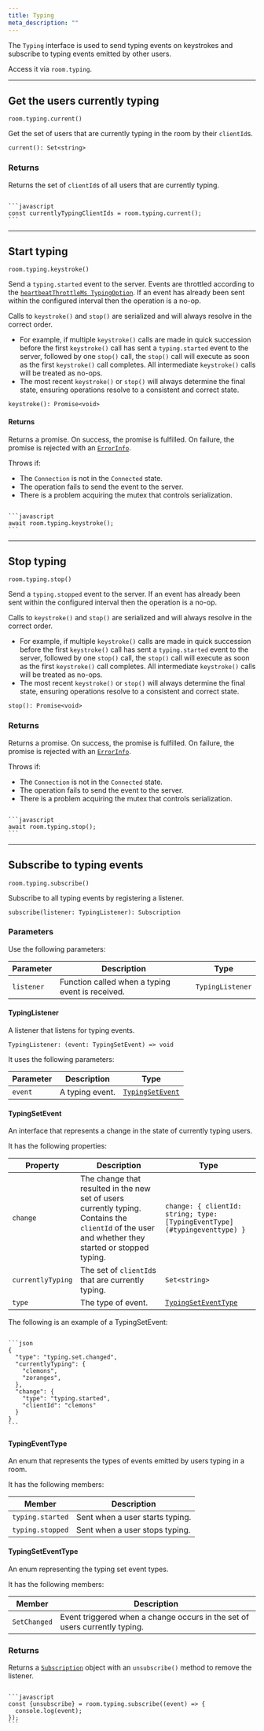 ```yaml
---
title: Typing
meta_description: ""
---
```


The `Typing` interface is used to send typing events on keystrokes and subscribe to typing events emitted by other users.

Access it via `room.typing`.

---

## Get the users currently typing <a id="current"/>

`room.typing.current()`

Get the set of users that are currently typing in the room by their `clientId`s.

`current(): Set<string>`

### Returns

Returns the set of `clientId`s of all users that are currently typing.

<Code>
```javascript
const currentlyTypingClientIds = room.typing.current();
```
</Code>

---

## Start typing <a id="keystroke"/>

`room.typing.keystroke()`

Send a `typing.started` event to the server. Events are throttled according to the [`heartbeatThrottleMs TypingOption`](/docs/chat/api/javascript/rooms#typingoptions). If an event has already been sent within the configured interval then the operation is a no-op.

Calls to `keystroke()` and `stop()` are serialized and will always resolve in the correct order.

* For example, if multiple `keystroke()` calls are made in quick succession before the first `keystroke()` call has sent a `typing.started` event to the server, followed by one `stop()` call, the `stop()` call will execute as soon as the first `keystroke()` call completes. All intermediate `keystroke()` calls will be treated as no-ops.
* The most recent `keystroke()` or `stop()` will always determine the final state, ensuring operations resolve to a consistent and correct state.

`keystroke(): Promise<void>`

#### Returns

Returns a promise. On success, the promise is fulfilled. On failure, the promise is rejected with an [`ErrorInfo`](/docs/chat/api/javascript/error-info).

Throws if:

* The `Connection` is not in the `Connected` state.
* The operation fails to send the event to the server.
* There is a problem acquiring the mutex that controls serialization.

<Code>
```javascript
await room.typing.keystroke();
```
</Code>

---

## Stop typing <a id="stop"/>

`room.typing.stop()`

Send a `typing.stopped` event to the server. If an event has already been sent within the configured interval then the operation is a no-op.

Calls to `keystroke()` and `stop()` are serialized and will always resolve in the correct order.

* For example, if multiple `keystroke()` calls are made in quick succession before the first `keystroke()` call has sent a `typing.started` event to the server, followed by one `stop()` call, the `stop()` call will execute as soon as the first `keystroke()` call completes. All intermediate `keystroke()` calls will be treated as no-ops.
* The most recent `keystroke()` or `stop()` will always determine the final state, ensuring operations resolve to a consistent and correct state.

`stop(): Promise<void>`

### Returns

Returns a promise. On success, the promise is fulfilled. On failure, the promise is rejected with an [`ErrorInfo`](/docs/chat/api/javascript/error-info).

Throws if:

* The `Connection` is not in the `Connected` state.
* The operation fails to send the event to the server.
* There is a problem acquiring the mutex that controls serialization.

<Code>
```javascript
await room.typing.stop();
```
</Code>

---

## Subscribe to typing events <a id="subscribe"/>

`room.typing.subscribe()`

Subscribe to all typing events by registering a listener.

`subscribe(listener: TypingListener): Subscription`

### Parameters

Use the following parameters:

| Parameter | Description | Type |
| --------- | ----------- | ---- |
| `listener` | Function called when a typing event is received. | `TypingListener` |

#### TypingListener

A listener that listens for typing events.

`TypingListener: (event: TypingSetEvent) => void`

It uses the following parameters:

| Parameter | Description | Type |
| --------- | ----------- | ---- |
| `event` | A typing event. | [`TypingSetEvent`](#typingsetevent) |

#### TypingSetEvent

An interface that represents a change in the state of currently typing users.

It has the following properties:

| Property | Description | Type |
| -------- | ----------- | ---- |
| `change` | The change that resulted in the new set of users currently typing. Contains the `clientId` of the user and whether they started or stopped typing. | `change: { clientId: string; type: [TypingEventType](#typingeventtype) }` |
| `currentlyTyping` | The set of `clientId`s that are currently typing. | `Set<string>` |
| `type`  | The type of event. | [`TypingSetEventType`](#typingseteventtype) |

The following is an example of a TypingSetEvent:

<Code>
```json
{
  "type": "typing.set.changed",
  "currentlyTyping": {
    "clemons",
    "zoranges",
  },
  "change": {
    "type": "typing.started",
    "clientId": "clemons"
  }
}
```
</Code>

#### TypingEventType

An enum that represents the types of events emitted by users typing in a room.

It has the following members:

| Member | Description |
| ------ | ----------- |
| `typing.started` | Sent when a user starts typing. |
| `typing.stopped` | Sent when a user stops typing. |

#### TypingSetEventType

An enum representing the typing set event types.

It has the following members:

| Member | Description |
| ------ | ----------- |
| `SetChanged` | Event triggered when a change occurs in the set of users currently typing. |

### Returns

Returns a [`Subscription`](/docs/chat/api/javascript/subscriptions#subscription) object with an `unsubscribe()` method to remove the listener.

<Code>
```javascript
const {unsubscribe} = room.typing.subscribe((event) => {
  console.log(event);
});
```
</Code>
